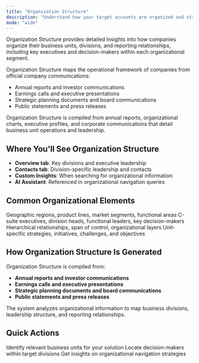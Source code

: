 ```yaml
---
title: "Organization Structure"
description: "Understand how your target accounts are organized and structured"
mode: "wide"
---
```


Organization Structure provides detailed insights into how companies organize their business units, divisions, and reporting relationships, including key executives and decision-makers within each organizational segment.

Organization Structure maps the operational framework of companies from official company communications:

- Annual reports and investor communications
- Earnings calls and executive presentations
- Strategic planning documents and board communications
- Public statements and press releases

<Info>
  Organization Structure is compiled from annual reports, organizational charts, executive profiles, and corporate communications that detail business unit operations and leadership.
</Info>

## Where You'll See Organization Structure

- **Overview tab**: Key divisions and executive leadership
- **Contacts tab**: Division-specific leadership and contacts
- **Custom Insights**: When searching for organizational information
- **AI Assistant**: Referenced in organizational navigation queries

## Common Organizational Elements

<CardGroup cols={2}>
  <Card title="Business Divisions" icon="building">
    Geographic regions, product lines, market segments, functional areas
  </Card>
  <Card title="Executive Leadership" icon="users">
    C-suite executives, division heads, functional leaders, key decision-makers
  </Card>
  <Card title="Reporting Structure" icon="chart-line">
    Hierarchical relationships, span of control, organizational layers
  </Card>
  <Card title="Division Priorities" icon="bullseye">
    Unit-specific strategies, initiatives, challenges, and objectives
  </Card>
</CardGroup>

## How Organization Structure Is Generated

Organization Structure is compiled from:

- **Annual reports and investor communications**
- **Earnings calls and executive presentations** 
- **Strategic planning documents and board communications**
- **Public statements and press releases**

The system analyzes organizational information to map business divisions, leadership structure, and reporting relationships.

## Quick Actions

<CardGroup cols={3}>
  <Card title="Map Target Divisions" icon="building">
    Identify relevant business units for your solution
  </Card>
  <Card title="Find Key Contacts" icon="users" href="/account-intelligence/contacts">
    Locate decision-makers within target divisions
  </Card>
  <Card title="Ask AI Assistant" icon="message" href="/account-intelligence/ai-assistant">
    Get insights on organizational navigation strategies
  </Card>
</CardGroup>